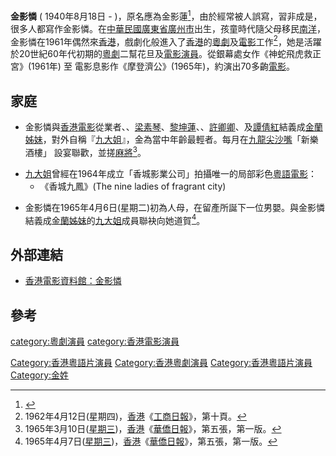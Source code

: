 '''金影憐''' ( 1940年8月18日 - )，原名應為金影蓮<ref>{{Cite web |url=http://www.iatolife.com/hklegend/PageDetails.action?pid=342 |title=九大姐的小妹妹 金影蓮 |accessdate=2009-10-02 |archive-date=2016-03-05 |archive-url=https://web.archive.org/web/20160305012130/http://www.iatolife.com/hklegend/PageDetails.action?pid=342 |dead-url=yes }}</ref>，由於經常被人誤寫，習非成是，很多人都寫作金影憐。在[[中華民國|中華民國]][[廣東省|廣東省]][[廣州市|廣州市]]出生，孩童時代隨父母移民[[南洋|南洋]]，金影憐在1961年偶然來[[香港|香港]]，戲劇化般進入了[[香港|香港]]的[[粵劇|粵劇]]及[[電影|電影]]工作<ref>1962年4月12日(星期四)，[[香港|香港]]《[[工商日報|工商日報]]》，第十頁。</ref>，她是活躍於20世紀60年代初期的[[粵劇|粵劇]]二幫花旦及[[電影|電影]][[演員|演員]]。從銀幕處女作《神蛇飛虎救正宮》(1961年) 至
電影息影作《摩登濟公》(1965年)，約演出70多齣[[電影|電影]]。

== 家庭 ==
* 金影憐與[[香港|香港]][[電影|電影]]從業者{{box|[[李香琴|李香琴]]}}、{{box|[[任冰兒|任冰兒]]}}、[[梁素琴|梁素琴]]、[[黎坤蓮|黎坤蓮]]、{{box|[[朱日紅|朱日紅]]}}、[[許卿卿|許卿卿]]、{{box|[[英麗梨|英麗梨]]}}及[[譚倩紅|譚倩紅]]結義成[[金蘭姊妹|金蘭姊妹]]，對外自稱『[[九大姐|九大姐]]』，金為當中年齡最輕者。每月在[[九龍|九龍]][[尖沙嘴|尖沙嘴]]「新樂酒樓」 設宴聯歡，並搓[[麻將|麻將]]<ref>1965年3月10日([[星期三|星期三]])，[[香港|香港]]《[[華僑日報|華僑日報]]》，第五張，第一版。</ref>。

* [[九大姐|九大姐]]曾經在1964年成立「香城影業公司」拍攝唯一的局部彩色[[粵語|粵語]][[電影|電影]]：
**《香城九鳳》(The nine ladies of fragrant city)

* 金影憐在1965年4月6日(星期二)初為人母，在留產所誕下一位男嬰。與金影憐結義成[[金蘭姊妹|金蘭姊妹]]的[[九大姐|九大姐]]成員聯袂向她道賀<ref>1965年4月7日([[星期三|星期三]])，[[香港|香港]]《[[華僑日報|華僑日報]]》，第五張，第一版。</ref>。

[[Category:香港粵語片演員|Category:香港粵語片演員]]

== 外部連結==
* [http://ipac.hkfa.lcsd.gov.hk/ipac20/ipac.jsp?session=G25O291X31392.10369&profile=hkfa&uri=full=3100024@!24813@!7&ri=1&aspect=basic_search&menu=search&source=192.168.110.61@!horizon&ipp=20&staffonly=&term=%E9%87%91%E5%BD%B1%E6%86%90%2C+1940%2F8%2F18-&index=NAMEBRP&uindex=&aspect=basic_search&menu=search&ri=1 香港電影資料館：金影憐]{{dead link|date=2018年4月 |bot=InternetArchiveBot |fix-attempted=yes }}


== 參考 ==
<div class="references-small">
<references />
</div>

[[category:粵劇演員|category:粵劇演員]]
[[Category:香港粵劇演員|Category:香港粵劇演員]]
[[category:香港電影演員|category:香港電影演員]]
[[Category:香港粵語片演員|Category:香港粵語片演員]]
[[Category:金姓|Category:金姓]]